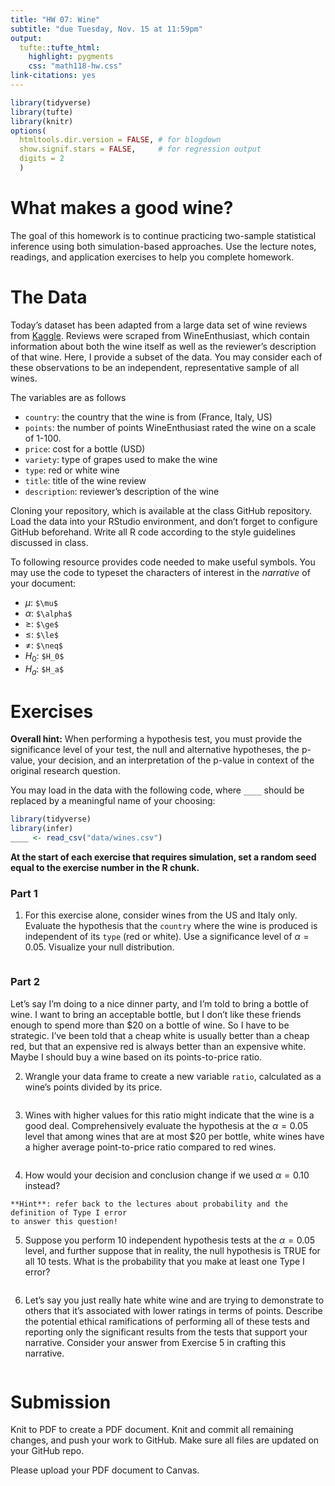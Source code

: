 ```yaml
---
title: "HW 07: Wine"
subtitle: "due Tuesday, Nov. 15 at 11:59pm"
output: 
  tufte::tufte_html:
    highlight: pygments
    css: "math118-hw.css"
link-citations: yes
---
```


```r
library(tidyverse)
library(tufte)
library(knitr)
options(
  htmltools.dir.version = FALSE, # for blogdown
  show.signif.stars = FALSE,     # for regression output
  digits = 2
  )
```


# What makes a good wine?

The goal of this homework is to continue practicing two-sample statistical inference using
both simulation-based approaches. Use the lecture notes, readings, 
and application exercises to help you complete homework.

# The Data

Today's dataset has been adapted from a large data set of wine reviews from
[Kaggle](https://www.kaggle.com/zynicide/wine-reviews). Reviews were scraped from 
WineEnthusiast, which contain information about both the wine itself as well as 
the reviewer's description of that wine. Here, I provide a subset of the data. 
You may consider each of these observations to be an
independent, representative sample of all wines.

The variables are as follows

- `country`: the country that the wine is from (France, Italy, US)
- `points`: the number of points WineEnthusiast rated the wine on a scale of 1-100. 
- `price`: cost for a bottle (USD)
- `variety`: type of grapes used to make the wine
- `type`: red or white wine
- `title`: title of the wine review
- `description`: reviewer's description of the wine

Cloning your repository, which is available at 
the class GitHub repository. Load the data into your RStudio environment, and
don't forget to configure GitHub beforehand. Write all R code according to the 
style guidelines discussed in class. 


To following resource provides code needed to make useful symbols. You may use
the code to typeset the characters of interest in the *narrative* of your
document:

- $\mu$: `$\mu$`
- $\alpha$: `$\alpha$`
- $\ge$: `$\ge$`
- $\le$: `$\le$`
- $\neq$: `$\neq$`
- $H_0$: `$H_0$`
- $H_a$: `$H_a$`



# Exercises

**Overall hint:** When performing a hypothesis test, you must provide the 
significance level of your test, the null and alternative hypotheses, the 
p-value, your decision, and an interpretation of the p-value in context of the 
original research question. 

You may load in the data with the following code, where `____` should be
replaced by a meaningful name of your choosing:

```r
library(tidyverse)
library(infer)
____ <- read_csv("data/wines.csv")
```

**At the start of each exercise that requires simulation, set a random seed equal to the exercise number in the R chunk.**

### Part 1

1. For this exercise alone, consider wines from the US and Italy only. Evaluate the hypothesis
that the `country` where the wine is produced is independent of its `type` (red or white).
Use a significance level of  $\alpha = 0.05$. Visualize your null distribution.

```marginfigure
```

### Part 2

Let's say I'm doing to a nice dinner party, and I'm told to bring a bottle of wine.  I want to bring an acceptable bottle, but I don't like these friends enough to spend more 
than $20 on a bottle of wine. So I have to be strategic. I've been told that a cheap white is usually better than a cheap red, but that an expensive red is always better than an expensive white. Maybe I should buy a wine based on its points-to-price ratio. 

2. Wrangle your data frame to create a new variable `ratio`, calculated as a wine's points divided by its price.

```marginfigure
```

3. Wines with higher values for this ratio might indicate that the wine is a good deal. Comprehensively evaluate the hypothesis at the $\alpha = 0.05$ level that among wines that are at most $20 per bottle, 
white wines have a higher average point-to-price ratio compared to red wines. 

```marginfigure
```

4. How would your decision and conclusion change if we used $\alpha = 0.10$ instead?


```marginfigure
**Hint**: refer back to the lectures about probability and the definition of Type I error
to answer this question! 
```

5. Suppose you perform 10 independent hypothesis tests at the $\alpha = 0.05$
level, and further suppose that in reality, the null hypothesis is TRUE for all
10 tests. What is the probability that you make at least one Type I error?

```marginfigure
```

6. Let's say you just really hate white wine and are trying to demonstrate to others that it's associated with lower ratings in terms of points. Describe the potential ethical ramifications of performing all of these tests and reporting only the significant results from the tests that support your narrative. 
Consider your answer from Exercise 5 in crafting this narrative.

```marginfigure
```


# Submission

Knit to PDF to create a PDF document. Knit and commit all remaining changes, 
and push your work to GitHub. Make sure all files are updated on your GitHub 
repo.

Please upload your PDF document to Canvas.



